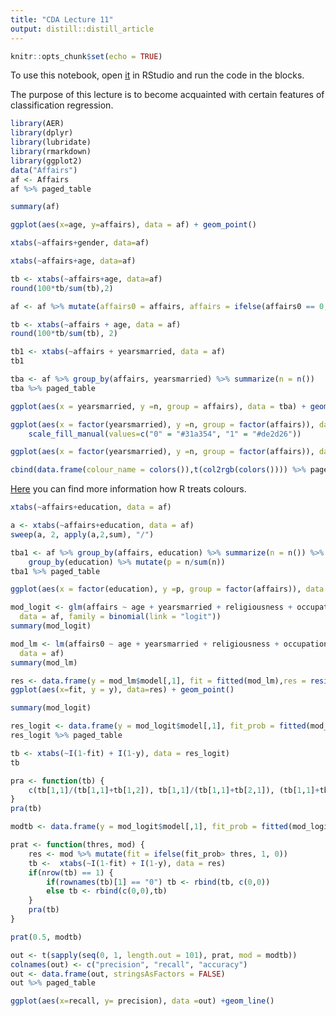 ```yaml
---
title: "CDA Lecture 11"
output: distill::distill_article
---
```

```r
knitr::opts_chunk$set(echo = TRUE)
```

To use this notebook, open [it](https://github.com/vzemlys/cda_course/blob/master/lecture11.Rmd) in RStudio and run the code in the blocks.

The purpose of this lecture is to become acquainted with certain features of classification regression.

```r
library(AER)
library(dplyr)
library(lubridate)
library(rmarkdown)
library(ggplot2)
data("Affairs")
af <- Affairs
af %>% paged_table
```

```r
summary(af)
```

```r
ggplot(aes(x=age, y=affairs), data = af) + geom_point()
```

```r
xtabs(~affairs+gender, data=af)
```

```r
xtabs(~affairs+age, data=af)
```

```r
tb <- xtabs(~affairs+age, data=af)
round(100*tb/sum(tb),2)
```

```r
af <- af %>% mutate(affairs0 = affairs, affairs = ifelse(affairs0 == 0, 0, 1))
```

```r
tb <- xtabs(~affairs + age, data = af)
round(100*tb/sum(tb), 2)
```


```r
tb1 <- xtabs(~affairs + yearsmarried, data = af)
tb1
```


```r
tba <- af %>% group_by(affairs, yearsmarried) %>% summarize(n = n())
tba %>% paged_table
```

```r
ggplot(aes(x = yearsmarried, y =n, group = affairs), data = tba) + geom_col(aes(fill = affairs), position = "dodge",orientation = "x")
```


```r
ggplot(aes(x = factor(yearsmarried), y =n, group = factor(affairs)), data = tba) + geom_col(aes(fill = factor(affairs)), position = "dodge",orientation = "x") + 
    scale_fill_manual(values=c("0" = "#31a354", "1" = "#de2d26"))
```


```r
ggplot(aes(x = factor(yearsmarried), y =n, group = factor(affairs)), data = tba) + geom_col(aes(fill = factor(affairs)), position = "dodge",orientation = "x") 
```


```r
cbind(data.frame(colour_name = colors()),t(col2rgb(colors()))) %>% paged_table
```


[Here](http://www.sthda.com/english/wiki/colors-in-r) you can find more information how R treats colours.

```r
xtabs(~affairs+education, data = af)
```

```r
a <- xtabs(~affairs+education, data = af)
sweep(a, 2, apply(a,2,sum), "/")
```


```r
tba1 <- af %>% group_by(affairs, education) %>% summarize(n = n()) %>% ungroup %>% 
    group_by(education) %>% mutate(p = n/sum(n))
tba1 %>% paged_table
```

```r
ggplot(aes(x = factor(education), y =p, group = factor(affairs)), data = tba1) + geom_col(aes(fill = factor(affairs)),orientation = "x") 
```


```r
mod_logit <- glm(affairs ~ age + yearsmarried + religiousness + occupation + rating,
  data = af, family = binomial(link = "logit"))
summary(mod_logit)
```


```r
mod_lm <- lm(affairs0 ~ age + yearsmarried + religiousness + occupation + rating,
  data = af)
summary(mod_lm)
```

```r
res <- data.frame(y = mod_lm$model[,1], fit = fitted(mod_lm),res = residuals(mod_lm))
ggplot(aes(x=fit, y = y), data=res) + geom_point()
```


```r
summary(mod_logit)
```

```r
res_logit <- data.frame(y = mod_logit$model[,1], fit_prob = fitted(mod_logit)) %>% mutate( fit = ifelse(fit_prob > 0.5, 1, 0))
res_logit %>% paged_table
```

```r
tb <- xtabs(~I(1-fit) + I(1-y), data = res_logit)
tb
```


```r
pra <- function(tb) {
    c(tb[1,1]/(tb[1,1]+tb[1,2]), tb[1,1]/(tb[1,1]+tb[2,1]), (tb[1,1]+tb[2,2])/sum(tb))
}
pra(tb)
```


```r
modtb <- data.frame(y = mod_logit$model[,1], fit_prob = fitted(mod_logit)) 

prat <- function(thres, mod) {
    res <- mod %>% mutate(fit = ifelse(fit_prob> thres, 1, 0))
    tb <-  xtabs(~I(1-fit) + I(1-y), data = res)
    if(nrow(tb) == 1) {
        if(rownames(tb)[1] == "0") tb <- rbind(tb, c(0,0))
        else tb <- rbind(c(0,0),tb)
    }
    pra(tb)
}

prat(0.5, modtb)
```


```r
out <- t(sapply(seq(0, 1, length.out = 101), prat, mod = modtb))
colnames(out) <- c("precision", "recall", "accuracy")
out <- data.frame(out, stringsAsFactors = FALSE)
out %>% paged_table
```

```r
ggplot(aes(x=recall, y= precision), data =out) +geom_line()
```